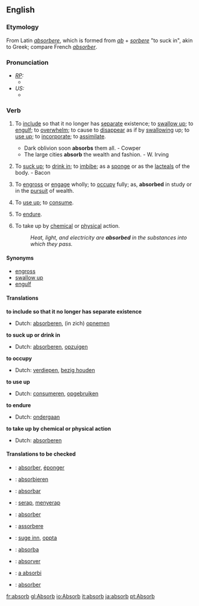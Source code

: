 ==English==

===Etymology===
From Latin ''[[absorbere]]'', which is formed from ''[[ab]]'' + ''[[sorbere]]'' "to suck in", akin to Greek; compare French ''[[absorber]]''.

===Pronunciation===
* ''[[RP]]:''
** {{IPA|/əbˈzɔːb/; /əbˈsɔːb/}}
* ''US:''
** {{IPA|/æbˈzɔːrb/; /æbˈsɔːrb/}}

===Verb===
{{en-infl-reg-consonant|absorb||}}

# {{transitive}} To [[include]] so that it no longer has [[separate]] existence; to [[swallow up]]; to [[engulf]]; to [[overwhelm]]; to cause to [[disappear]] as if by [[swallowing]] up; to [[use up]]; to [[incorporate]]; to [[assimilate]].
#* Dark oblivion soon '''absorbs''' them all. - Cowper
#* The large cities '''absorb''' the wealth and fashion. - W. Irving
# {{transitive}} To [[suck up]]; to [[drink in]]; to [[imbibe]]; as a [[sponge]] or as the [[lacteals]] of the body. - Bacon
# {{transitive}} To [[engross]] or [[engage]] wholly; to [[occupy]] fully; as, '''absorbed''' in study or in the [[pursuit]] of wealth.
# {{transitive}} To [[use up]]; to [[consume]].
# {{transitive}} To [[endure]].
# {{transitive}} To take up by [[chemical]] or [[physical]] action.
#: ''Heat, light, and electricity are '''absorbed''' in the substances into which they pass.''

====Synonyms====
* [[engross]]
* [[swallow up]]
* [[engulf]]

====Translations====
'''to include so that it no longer has separate existence'''
{{top}}
* Dutch: [[absorberen]], (in zich) [[opnemen]]
{{mid}}
{{bottom}}

'''to suck up or drink in'''
{{top}}
* Dutch: [[absorberen]], [[opzuigen]]
{{mid}}
{{bottom}}

'''to occupy'''
{{top}}
* Dutch: [[verdiepen]], [[bezig houden]]
{{mid}}
{{bottom}}

'''to use up'''
{{top}}
* Dutch: [[consumeren]], [[opgebruiken]]
{{mid}}
{{bottom}}

'''to endure'''
{{top}}
* Dutch: [[ondergaan]]
{{mid}}
{{bottom}}

'''to take up by chemical or physical action'''
{{top}}
* Dutch: [[absorberen]]
{{mid}}
{{bottom}}

====Translations to be checked====
{{checktrans}}
*{{ttbc|French}}: [[absorber]], [[éponger]]
*{{ttbc|German}}: [[absorbieren]]
*{{ttbc|Ido}}: [[absorbar]]
*{{ttbc|Indonesian}}: [[serap]], [[serap|menyerap]]
*{{ttbc|Interlingua}}: [[absorber]]
*{{ttbc|Italian}}: [[assorbere]]
*{{ttbc|Norwegian}}: [[suge inn]], [[oppta]]
*{{ttbc|Novial}}: [[absorba]]
*{{ttbc|Portuguese}}: [[absorver]]
*{{ttbc|Romanian}}: [[a absorbi]]
*{{ttbc|Spanish}}: [[absorber]]



[[fr:absorb]]
[[gl:Absorb]]
[[io:Absorb]]
[[it:absorb]]
[[ja:absorb]]
[[pt:Absorb]]